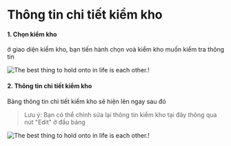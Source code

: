 # Thông tin chi tiết kiểm kho

#### 1. Chọn kiểm kho

ở giao diện kiểm kho, bạn tiến hành chọn voà kiểm kho muốn kiểm tra thông tin

![The best thing to hold onto in life is each other.!](https://raw.githubusercontent.com/tuan2099/Images/main/Screenshot_7.png)

#### 2. Thông tin chi tiết kiểm kho

Bảng thông tin chi tiết kiểm kho sẽ hiện lên ngay sau đó

> Lưu ý: Bạn có thể chỉnh sửa lại thông tin kiểm kho tại đây thông qua nút "Edit" ở đầu bảng

![The best thing to hold onto in life is each other.!](https://raw.githubusercontent.com/tuan2099/Images/main/Screenshot_37.png)
